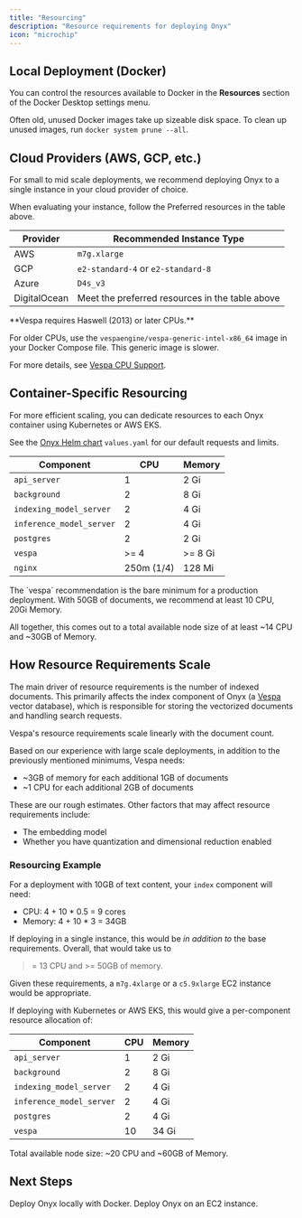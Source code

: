 ```yaml
---
title: "Resourcing"
description: "Resource requirements for deploying Onyx"
icon: "microchip"
---
```



<ResourcingOverview />

## Local Deployment (Docker)

You can control the resources available to Docker in the **Resources** section of the Docker Desktop settings menu.

<Info>Often old, unused Docker images take up sizeable disk space. To clean up unused images, run `docker system prune --all`.</Info>

## Cloud Providers (AWS, GCP, etc.)

For small to mid scale deployments, we recommend deploying Onyx to a single instance in your cloud provider of choice.

When evaluating your instance, follow the Preferred resources in the table above.

| Provider | Recommended Instance Type |
| --- | --- |
| AWS | `m7g.xlarge` |
| GCP | `e2-standard-4` or `e2-standard-8` |
| Azure | `D4s_v3` |
| DigitalOcean | Meet the preferred resources in the table above |

<Accordion title="Vespa on older CPUs">
  **Vespa requires Haswell (2013) or later CPUs.**

  For older CPUs, use the `vespaengine/vespa-generic-intel-x86_64` image in your Docker Compose file.
  This generic image is slower.

  For more details, see [Vespa CPU Support](https://docs.vespa.ai/en/cpu-support.html).
</Accordion>

## Container-Specific Resourcing

For more efficient scaling, you can dedicate resources to each Onyx container using Kubernetes or AWS EKS.

See the [Onyx Helm chart](https://github.com/onyx-dot-app/onyx/blob/main/deployment/helm/charts/onyx/values.yaml)
`values.yaml` for our default requests and limits.

| Component | CPU | Memory |
| --- | --- | --- |
| `api_server` | 1 | 2 Gi |
| `background` | 2 | 8 Gi |
| `indexing_model_server` | 2 | 4 Gi |
| `inference_model_server` | 2 | 4 Gi |
| `postgres` | 2 | 2 Gi |
| `vespa` | >= 4 | >= 8 Gi |
| `nginx` | 250m (1/4) | 128 Mi |

<Info>
  The `vespa` recommendation is the bare minimum for a production deployment. With 50GB of documents,
  we recommend at least 10 CPU, 20Gi Memory.
</Info>

All together, this comes out to a total available node size of at least ~14 CPU and ~30GB of Memory.

## How Resource Requirements Scale

The main driver of resource requirements is the number of indexed documents.
This primarily affects the index component of Onyx (a [Vespa](https://vespa.ai/) vector database),
which is responsible for storing the vectorized documents and handling search requests.

<Note>
  Vespa's resource requirements scale linearly with the document count.
</Note>

Based on our experience with large scale deployments, in addition to the previously mentioned minimums, Vespa needs:
- ~3GB of memory for each additional 1GB of documents
- ~1 CPU for each additional 2GB of documents

These are our rough estimates. Other factors that may affect resource requirements include:
- The embedding model
- Whether you have quantization and dimensional reduction enabled

### Resourcing Example

For a deployment with 10GB of text content, your `index` component will need:
- CPU: 4 + 10 * 0.5 = 9 cores
- Memory: 4 + 10 * 3 = 34GB

If deploying in a single instance, this would be *in addition to* the base requirements. Overall, that would take us to
>= 13 CPU and >= 50GB of memory.

Given these requirements, a `m7g.4xlarge` or a `c5.9xlarge` EC2 instance would be appropriate.

If deploying with Kubernetes or AWS EKS, this would give a per-component resource allocation of:

| Component | CPU | Memory |
| --- | --- | --- |
| `api_server` | 1 | 2 Gi |
| `background` | 2 | 8 Gi |
| `indexing_model_server` | 2 | 4 Gi |
| `inference_model_server` | 2 | 4 Gi |
| `postgres` | 2 | 4 Gi |
| `vespa` | 10 | 34 Gi |

Total available node size: ~20 CPU and ~60GB of Memory.

## Next Steps

<CardGroup cols={2}>
  <Card title="Guide: Deploy Onyx Locally" icon="microchip" href="/deployment/cloud/local_deployments/docker">
    Deploy Onyx locally with Docker.
  </Card>

  <Card title="Guide: Deploy on AWS" icon="microchip" href="/deployment/cloud/aws/ec2">
    Deploy Onyx on an EC2 instance.
  </Card>
</CardGroup>
